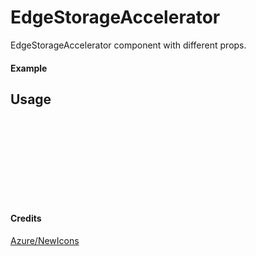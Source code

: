
<Meta of={EdgeStorageAccelerator} title="Azure/NewIcons/EdgeStorageAccelerator" />

# EdgeStorageAccelerator

EdgeStorageAccelerator component with different props.

#### Example

<Canvas of={EdgeStorageAccelerator.Primary} />

## Usage

```ts
import { EdgeStorageAccelerator } from "yadl-ui";

const Example = () => {
  return (
      <EdgeStorageAccelerator />
  );
};

export default Example;
```

#### Credits
[Azure/NewIcons](https://learn.microsoft.com/en-us/azure/architecture/icons/)
